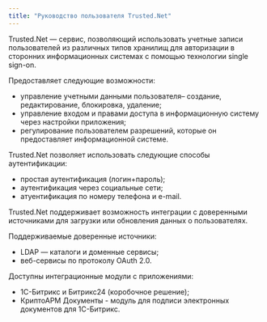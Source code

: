 ```yaml
---
title: "Руководство пользователя Trusted.Net"
---
```


Trusted.Net — сервис, позволяющий использовать учетные записи пользователей из различных типов хранилищ для авторизации в сторонних информационных системах c помощью технологии single sign-on.  

Предоставляет следующие возможности:  
- управление учетными данными пользователя– создание, редактирование, блокировка, удаление;   
- управление входом и правами доступа в информационную систему через настройки приложения;  
- регулирование пользователем разрешений, которые он предоставляет информационной системе.  

Trusted.Net позволяет использовать следующие способы аутентификации:  
 - простая аутентификация (логин+пароль);  
 - аутентификация через социальные сети;  
 - атуентификация по номеру телефона и e-mail.  


Trusted.Net поддерживает возможность интеграции с доверенными источниками для загрузки или обновления данных о пользователях.  

Поддерживаемые доверенные источники:  
 - LDAP — каталоги и доменные сервисы;  
 - веб-сервисы по протоколу OAuth 2.0.

Доступны интеграционные модули с приложениями:  
- 1С-Битрикс и Битрикс24 (коробочное решение);  
- КриптоАРМ Документы - модуль для подписи электронных документов для 1С-Битрикс.


